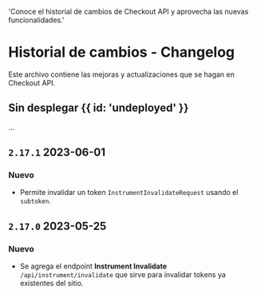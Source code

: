   'Conoce el historial de cambios de Checkout API y aprovecha las nuevas funcionalidades.'


<MissingTraductionBanner />

# Historial de cambios - Changelog

Este archivo contiene las mejoras y actualizaciones que se hagan en Checkout API.

## Sin desplegar {{ id: 'undeployed' }}

...

## `2.17.1` 2023-06-01

### Nuevo

- Permite invalidar un token `InstrumentInvalidateRequest` usando el `subtoken`.

## `2.17.0` 2023-05-25

### Nuevo

- Se agrega el endpoint **Instrument Invalidate** `/api/instrument/invalidate` que sirve para invalidar tokens ya existentes del sitio.

